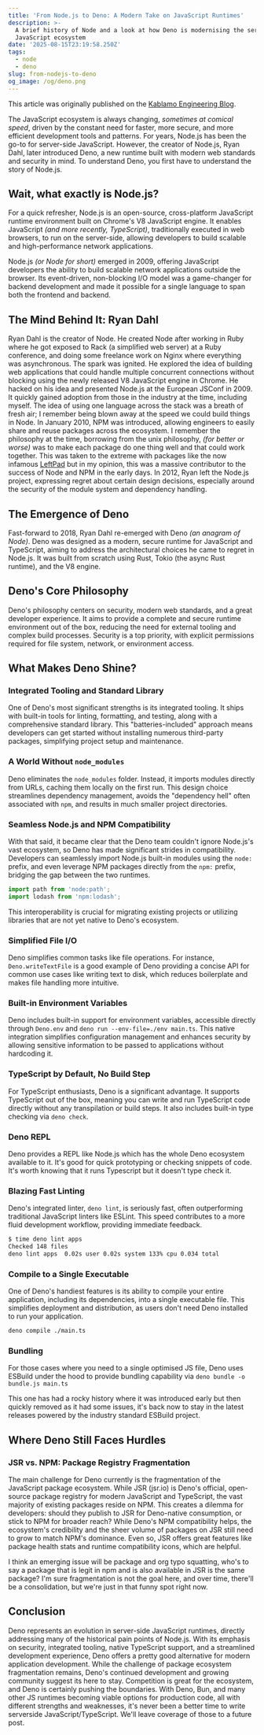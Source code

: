 ```yaml
---
title: 'From Node.js to Deno: A Modern Take on JavaScript Runtimes'
description: >-
  A brief history of Node and a look at how Deno is modernising the server side
  JavaScript ecosystem
date: '2025-08-15T23:19:58.250Z'
tags:
  - node
  - deno
slug: from-nodejs-to-deno
og_image: /og/deno.png
---
```

This article was originally published on the [Kablamo Engineering Blog](https://engineering.kablamo.com.au/posts/from-node-to-deno/).

The JavaScript ecosystem is always changing, _sometimes at comical speed_, driven by the constant need for faster, more secure, and more efficient development tools and patterns. For years, Node.js has been the go-to for server-side JavaScript. However, the creator of Node.js, Ryan Dahl, later introduced Deno, a new runtime built with modern web standards and security in mind. To understand Deno, you first have to understand the story of Node.js.

## Wait, what exactly is Node.js?

For a quick refresher, Node.js is an open-source, cross-platform JavaScript runtime environment built on Chrome's V8 JavaScript engine. It enables JavaScript _(and more recently, TypeScript)_, traditionally executed in web browsers, to run on the server-side, allowing developers to build scalable and high-performance network applications.

Node.js _(or Node for short)_ emerged in 2009, offering JavaScript developers the ability to build scalable network applications outside the browser. Its event-driven, non-blocking I/O model was a game-changer for backend development and made it possible for a single language to span both the frontend and backend.

## The Mind Behind It: Ryan Dahl

Ryan Dahl is the creator of Node. He created Node after working in Ruby where he got exposed to Rack (a simplified web server) at a Ruby conference, and doing some freelance work on Nginx where everything was asynchronous. The spark was ignited. He explored the idea of building web applications that could handle multiple concurrent connections without blocking using the newly released V8 JavaScript engine in Chrome. He hacked on his idea and presented Node.js at the European JSConf in 2009. It quickly gained adoption from those in the industry at the time, including myself. The idea of using one language across the stack was a breath of fresh air; I remember being blown away at the speed we could build things in Node. In January 2010, NPM was introduced, allowing engineers to easily share and reuse packages across the ecosystem. I remember the philosophy at the time, borrowing from the unix philosophy, _(for better or worse)_ was to make each package do one thing well and that could work together. This was taken to the extreme with packages like the now infamous [LeftPad](https://en.wikipedia.org/wiki/Npm_left-pad_incident) but in my opinion, this was a massive contributor to the success of Node and NPM in the early days. In 2012, Ryan left the Node.js project, expressing regret about certain design decisions, especially around the security of the module system and dependency handling.

## The Emergence of Deno

Fast-forward to 2018, Ryan Dahl re-emerged with Deno _(an anagram of Node)_. Deno was designed as a modern, secure runtime for JavaScript and TypeScript, aiming to address the architectural choices he came to regret in Node.js. It was built from scratch using Rust, Tokio (the async Rust runtime), and the V8 engine.

## Deno's Core Philosophy

Deno's philosophy centers on security, modern web standards, and a great developer experience. It aims to provide a complete and secure runtime environment out of the box, reducing the need for external tooling and complex build processes. Security is a top priority, with explicit permissions required for file system, network, or environment access.

## What Makes Deno Shine?

### Integrated Tooling and Standard Library

One of Deno's most significant strengths is its integrated tooling. It ships with built-in tools for linting, formatting, and testing, along with a comprehensive standard library. This "batteries-included" approach means developers can get started without installing numerous third-party packages, simplifying project setup and maintenance.

### A World Without `node_modules`

Deno eliminates the `node_modules` folder. Instead, it imports modules directly from URLs, caching them locally on the first run. This design choice streamlines dependency management, avoids the "dependency hell" often associated with `npm`, and results in much smaller project directories.

### Seamless Node.js and NPM Compatibility

With that said, it became clear that the Deno team couldn't ignore Node.js's vast ecosystem, so Deno has made significant strides in compatibility. Developers can seamlessly import Node.js built-in modules using the `node:` prefix, and even leverage NPM packages directly from the `npm:` prefix, bridging the gap between the two runtimes.



```ts
import path from 'node:path';
import lodash from 'npm:lodash';
```

This interoperability is crucial for migrating existing projects or utilizing libraries that are not yet native to Deno's ecosystem.

### Simplified File I/O

Deno simplifies common tasks like file operations. For instance, `Deno.writeTextFile` is a good example of Deno providing a concise API for common use cases like writing text to disk, which reduces boilerplate and makes file handling more intuitive.

### Built-in Environment Variables

Deno includes built-in support for environment variables, accessible directly through `Deno.env` and `deno run --env-file=./env main.ts`. This native integration simplifies configuration management and enhances security by allowing sensitive information to be passed to applications without hardcoding it.

### TypeScript by Default, No Build Step

For TypeScript enthusiasts, Deno is a significant advantage. It supports TypeScript out of the box, meaning you can write and run TypeScript code directly without any transpilation or build steps. It also includes built-in type checking via `deno check`.

### Deno REPL
Deno provides a REPL like Node.js which has the whole Deno ecosystem available to it. It's good for quick prototyping or checking snippets of code. It's worth knowing that it runs Typescript but it doesn't type check it. 

### Blazing Fast Linting

Deno's integrated linter, `deno lint`, is seriously fast, often outperforming traditional JavaScript linters like ESLint. This speed contributes to a more fluid development workflow, providing immediate feedback.



```Bash
$ time deno lint apps
Checked 148 files
deno lint apps  0.02s user 0.02s system 133% cpu 0.034 total
```

### Compile to a Single Executable

One of Deno's handiest features is its ability to compile your entire application, including its dependencies, into a single executable file. This simplifies deployment and distribution, as users don't need Deno installed to run your application.



```Bash
deno compile ./main.ts
```

### Bundling
For those cases where you need to a single optimised JS file, Deno uses ESBuild under the hood to provide bundling capability via `deno bundle -o bundle.js main.ts`

This one has had a rocky history where it was introduced early but then quickly removed as it had some issues, it's back now to stay in the latest releases powered by the industry standard ESBuild project. 

## Where Deno Still Faces Hurdles

### JSR vs. NPM: Package Registry Fragmentation

The main challenge for Deno currently is the fragmentation of the JavaScript package ecosystem. While JSR (jsr.io) is Deno's official, open-source package registry for modern JavaScript and TypeScript, the vast majority of existing packages reside on NPM. This creates a dilemma for developers: should they publish to JSR for Deno-native consumption, or stick to NPM for broader reach? While Deno's NPM compatibility helps, the ecosystem's credibility and the sheer volume of packages on JSR still need to grow to match NPM's dominance. Even so, JSR offers great features like package health stats and runtime compatibility icons, which are helpful. 

I think an emerging issue will be package and org typo squatting, who's to say a package that is legit in npm and is also available in JSR is the same package? I'm sure fragmentation is not the goal here, and over time, there'll be a consolidation, but we're just in that funny spot right now.

## Conclusion

Deno represents an evolution in server-side JavaScript runtimes, directly addressing many of the historical pain points of Node.js. With its emphasis on security, integrated tooling, native TypeScript support, and a streamlined development experience, Deno offers a pretty good alternative for modern application development. While the challenge of package ecosystem fragmentation remains, Deno's continued development and growing community suggest its here to stay. Competition is great for the ecosystem, and Deno is certainly pushing the boundaries. With Deno, Bun, and many other JS runtimes becoming viable options for production code, all with different strengths and weaknesses, it's never been a better time to write serverside JavaScript/TypeScript. We'll leave coverage of those to a future post.